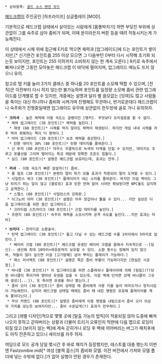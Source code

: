  * 상위항목: [[골드 소스 엔진 모드]]

{{{#!html
<iframe width="420" height="315" src="http://www.youtube.com/embed/zYBAgNH7TF8" frameborder="0" allowfullscreen></iframe>
}}}

[[헤드크랩]]이 주인공인 [하프라이프] 싱글플레이 [MOD].

기본적으로 헤드크랩 상태에서 살아있는 사람에게 [몸통박치기] 하면 부딪친 부위에 상관없이 그를 숙주로 삼아 좀비가 되며, 이때 문이라든지 버튼 등을 때려 작동시키는게 가능해진다.

이 상태에서 시체 위에 접근해 E키로 먹으면 체력과 [업그레이드]에 드는 포인트가 쌓이지만,[* 신기한건 포인트를 255 이상 모으면 그 다음부턴 0부터 다시 시작해 초기화 되는듯 보이지만, 포인트는 255 이하까지 소비하지 않는 한 계속 오른다.] R키로 숙주에서 빠져나오면 그동안 모아놓은 헤드크랩 이 바닥에 떨어지며, 업그레이드 메뉴도 뜨지 않으니 유의.

참고로 탭 키를 눌러 3가지 클래스 중 하나를 20 포인트를 소모해 택할 수 있으며, [전직]은 이전부터 다시 하지 않는한 불가능하며 포인트를 일정량 소모해 좀비 관련 업그레이드를 단계별로 할 수 있지만, 개중에는 설명과 달리 별 쓸모없는 [잉여]도 많고 사람들을 죽이는 대신 하나하나 좀비화 시켜가며 진행해도 무관하나, 번거로운데다 헤드크랩이나 숙주화가 진행중일때엔 업그레이드 유무에 상관없이 한두방에 골로 가니 유의하자.

 * '''크러셔''' - 높은 체력에 이동 속도는 굼뱅이인 [탱커]. 무엇보다 오리걸음을 할 수 없다.
  * 체력 업그레이드 (30 포인트)[* 체력을 늘린다.]
   * 재생 (80 포인트)[* 시체를 먹지 않아도 체력이 재생된다. 하지만 게임 내내 시체를 자주 먹어 회복하는 쪽이 더 편하다.]
  * 아머 업그레이드 (30 포인트)[* 보조 체력을 증강한다.]
   * 탄환 데미지 30% (80 포인트)[* 탄환 데미지를 줄여준다.]
  * 산 투척 (80 포인트)[* 마우스 우클릭으로 녹색의 타액을 던질 수 있지만, 데미지도 조루고 포뮬선을 그리며 떨어지는 특성 때문에 정확한 조준도 힘들다.]
  * 실드 (80 포인트)[* 설명은 헤드크랩 보호라는데, 효과는 전무.]

 * '''러셔''' - 이동 속도가 빠른 암살자(?) 좀비.
  * 롱 점프 (30 포인트)[* 본편의 멀리 뛰기 모듈 효과가 적용되어 멀리 도약할 수 있다.]
  * 사일런스 워크 (30 포인트)[* 플레이어가 내는 소리를 줄여준다. 하지만 이걸 찍어도 그냥 뒤치기 하는 일이 많고 [클로킹] 효과 또한 전혀 없어 시야만 확보된다면 NPC들도 감지하고 공격한다.]
   * 스텔스 (80 포인트)[* 사일런스의 강화판.]
  * 이그노어 아머 (30 포인트)[* 설명은 아무 장갑이나 뚫을 수 있다... 지만 실상은 다음 업그레이드를 위한 중간 업그레이드.]
   * 크리티컬 스트라이크 (80 포인트)[* 근접 데미지를 높인다.]
  * 프렌지 (80 포인트)[* 숙주의 체력을 소모시키며 공격 속도를 높인다...지만 효과는 미비]

 * '''브리더''' - 한마디로 소환술사.
  * 탄약 업그레이드 (30 포인트)[* 들고 다닐 수 있는 헤드크랩 수를 1마리에서 5마리로 늘린다.]
   * 베이비 크랩 (80 포인트)[* 헤드크랩 유생인 베이비 크랩을 몸에서 지속적으로 --[임신]-- 생산해 최대 10마리+여유분까지 보유할 수 있다. 소환 횟수는 정해져 있지 않으며, 적들이 많다 싶으면 이걸 [고기방패] 삼아 뿌리는 플레이가 가능하다.]
   * 매스 리서렉트 (80 포인트)[* 설명은 죽은 좀비 부활이 가능하다지만 [현실은 시궁창].]
  * 바너클 (30 포인트)[* 이 업그레이드를 하면 스플레쉬나 플레이어에 의해 [팀킬](?)당한 바너클이 죽어가며 뱉어낸 유생을 집을 수 있는데, 이걸 벽에 던지면 성체 바너클이 그곳에 생성([...]), 또 죽이면 유생을 하나 뱉는다.]
  * 좀비 오더 (30 포인트)[* 좀비 상태일 때 좀비에게 사용 키를 눌러 따라오거나 정지시킴이 가능해진다. 심지어 헤드크랩 상태일 때에도 좀비 때 내린 명령은 유효해 플레이어를 계속 쫓아다닌다.]
  * 무브 커멘드 (80 포인트)[* 설명은 좀비에게 이동 명령을 내림으로서 좀비 오더 이상의 가치를 갖는듯 보여지지만... 좀비 수준답게(?) 효과가 전무하다.]

그리고 [레벨 디자인]적으로 몇몇 곳에 [탈출 가능의 법칙]이 적용되질 않아 도중에 빠져나오지 못하고 갇혀버리는 상황과 더불어 트리거 오류인지 막판에 다음 맵으로 로딩이 되질 않고 [보이지 않는 벽]에 계속 갇히거나 로딩 후 벽에 끼어버리는 버그가 패치후에도 아직 잔존하고 있으니 세이브를 자주 하자.

여담으로 모드 공개 당일 몇시간 후 바로 패치가 등장했지만, 테스트를 대충 했는지 이번엔 Fastzombie.mdl[* 여성 [블랙 옵스]의 좀비화 모델. 이전 버전에서 가져와 모델 폴더에 넣는 수밖에 없다.]가 없어 실행이 안된 경우가 존재한다.

